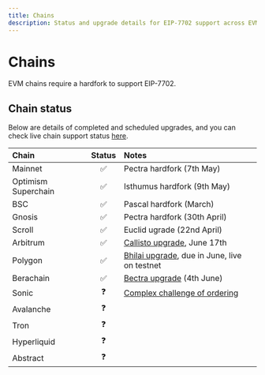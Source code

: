 ```yaml
---
title: Chains
description: Status and upgrade details for EIP-7702 support across EVM chains.
---
```

# Chains

EVM chains require a hardfork to support EIP-7702.

## Chain status

Below are details of completed and scheduled upgrades, and you can check live chain support status [here](https://7702checker.azfuller.com).

| Chain | Status | Notes |
|:------|:------:|:------|
| Mainnet | ✅ | Pectra hardfork (7th May) |
| Optimism Superchain | ✅ | Isthumus hardfork (9th May) |
| BSC | ✅ | Pascal hardfork (March) |
| Gnosis | ✅ | Pectra hardfork (30th April) |
| Scroll | ✅ | Euclid ugrade (22nd April) |
| Arbitrum | ✅| [Callisto upgrade](https://www.tally.xyz/gov/arbitrum/proposal/13108804573775967668959825241666341617107666532012387058509418598838035461528), June 17th|
| Polygon | ✅ | [Bhilai upgrade](https://governance.polygon.technology/proposals/PIP-63/), due in June, live on testnet| 
| Berachain | ✅ | [Bectra upgrade](https://docs.berachain.com/nodes/guides/bectra) (4th June) |
| Sonic | ❓ | [Complex challenge of ordering](https://blog.soniclabs.com/account-abstraction-and-the-complex-challenge-of-ordering-eip-7702-transactions/) |
| Avalanche | ❓ | |
| Tron | ❓ | |
| Hyperliquid | ❓ | |
| Abstract | ❓ | |